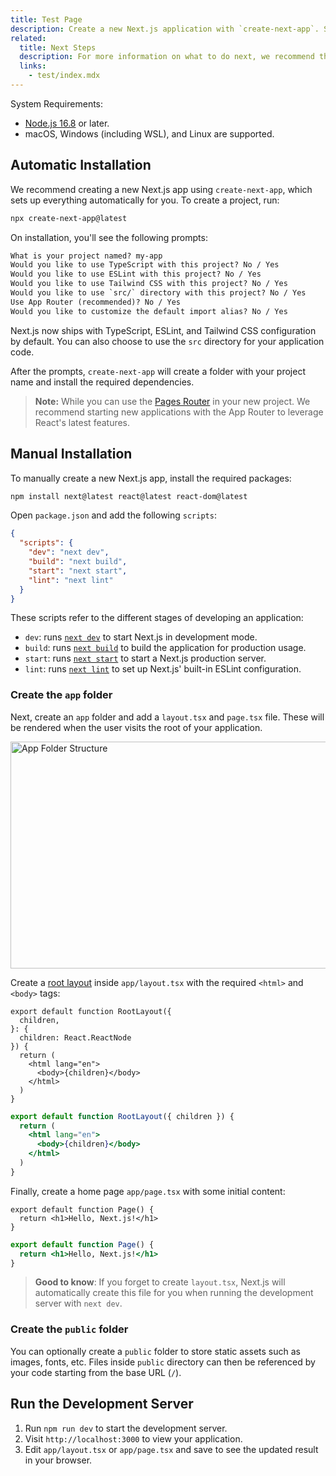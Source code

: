 ```yaml
---
title: Test Page
description: Create a new Next.js application with `create-next-app`. Set up TypeScript, styles, and configure your `next.config.js` file.
related:
  title: Next Steps
  description: For more information on what to do next, we recommend the following sections
  links:
    - test/index.mdx
---
```


System Requirements:

- [Node.js 16.8](https://nodejs.org/) or later.
- macOS, Windows (including WSL), and Linux are supported.

## Automatic Installation

We recommend creating a new Next.js app using `create-next-app`, which sets up everything automatically for you. To create a project, run:

```bash filename="Terminal"
npx create-next-app@latest
```

On installation, you'll see the following prompts:

```txt filename="Terminal"
What is your project named? my-app
Would you like to use TypeScript with this project? No / Yes
Would you like to use ESLint with this project? No / Yes
Would you like to use Tailwind CSS with this project? No / Yes
Would you like to use `src/` directory with this project? No / Yes
Use App Router (recommended)? No / Yes
Would you like to customize the default import alias? No / Yes
```

Next.js now ships with TypeScript, ESLint, and Tailwind CSS configuration by default. You can also choose to use the `src` directory for your application code.

After the prompts, `create-next-app` will create a folder with your project name and install the required dependencies.

> **Note:** While you can use the [Pages Router](/docs/pages) in your new project. We recommend starting new applications with the App Router to leverage React's latest features.

## Manual Installation

To manually create a new Next.js app, install the required packages:

```bash filename="Terminal"
npm install next@latest react@latest react-dom@latest
```

Open `package.json` and add the following `scripts`:

```json filename="package.json"
{
  "scripts": {
    "dev": "next dev",
    "build": "next build",
    "start": "next start",
    "lint": "next lint"
  }
}
```

These scripts refer to the different stages of developing an application:

- `dev`: runs [`next dev`](/docs/app/api-reference/next-cli#development) to start Next.js in development mode.
- `build`: runs [`next build`](/docs/app/api-reference/next-cli#build) to build the application for production usage.
- `start`: runs [`next start`](/docs/app/api-reference/next-cli#production) to start a Next.js production server.
- `lint`: runs [`next lint`](/docs/app/api-reference/next-cli#lint) to set up Next.js' built-in ESLint configuration.

### Create the `app` folder

Next, create an `app` folder and add a `layout.tsx` and `page.tsx` file. These will be rendered when the user visits the root of your application.

<Image
  alt="App Folder Structure"
  srcLight="/docs/light/app-getting-started.png"
  srcDark="/docs/dark/app-getting-started.png"
  width="1600"
  height="363"
/>

Create a [root layout](/docs/app/building-your-application/routing/pages-and-layouts#root-layout-required) inside `app/layout.tsx` with the required `<html>` and `<body>` tags:

```tsx filename="app/layout.tsx" switcher
export default function RootLayout({
  children,
}: {
  children: React.ReactNode
}) {
  return (
    <html lang="en">
      <body>{children}</body>
    </html>
  )
}
```

```jsx filename="app/layout.js" switcher
export default function RootLayout({ children }) {
  return (
    <html lang="en">
      <body>{children}</body>
    </html>
  )
}
```

Finally, create a home page `app/page.tsx` with some initial content:

```tsx filename="app/page.tsx" switcher
export default function Page() {
  return <h1>Hello, Next.js!</h1>
}
```

```jsx filename="app/page.js" switcher
export default function Page() {
  return <h1>Hello, Next.js!</h1>
}
```

> **Good to know**: If you forget to create `layout.tsx`, Next.js will automatically create this file for you when running the development server with `next dev`.

### Create the `public` folder

You can optionally create a `public` folder to store static assets such as images, fonts, etc. Files inside `public` directory can then be referenced by your code starting from the base URL (`/`).

## Run the Development Server

1. Run `npm run dev` to start the development server.
2. Visit `http://localhost:3000` to view your application.
3. Edit `app/layout.tsx` or `app/page.tsx` and save to see the updated result in your browser.
